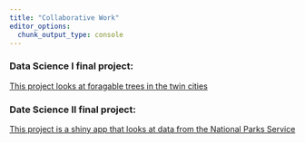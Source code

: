 ```yaml
---
title: "Collaborative Work"
editor_options: 
  chunk_output_type: console
---
```


### Data Science I final project:

[This project looks at foragable trees in the twin cities](https://rconnect.stolaf.edu/connect/#/apps/2efec186-812d-4f91-a711-c8bb629fe5f6/access)

### Date Science II final project:

[This project is a shiny app that looks at data from the National Parks Service](https://jenna35.shinyapps.io/national_parks_shiny_app/)
